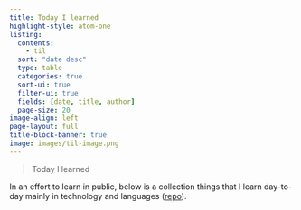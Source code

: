 ```yaml
---
title: Today I learned
highlight-style: atom-one
listing:
  contents: 
    - til
  sort: "date desc"
  type: table
  categories: true
  sort-ui: true
  filter-ui: true
  fields: [date, title, author]
  page-size: 20
image-align: left
page-layout: full
title-block-banner: true
image: images/til-image.png
---
```


> Today I learned

In an effort to learn in public, below is a collection things that I learn day-to-day mainly in technology and languages ([repo](https://github.com/ImadDabbura/til)).
